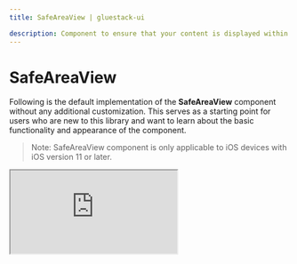 ```yaml
---
title: SafeAreaView | gluestack-ui

description: Component to ensure that your content is displayed within the "safe area" of a device screen. The safe area refers to the portion of the screen that is visible and not obstructed by device-specific elements like notches, status bars, and rounded corners. This is particularly important on modern smartphones, where screens may have irregular shapes or include areas that are not fully usable for displaying content.
---
```



<Meta title="ui/React Native Components/SafeAreaView" />

# SafeAreaView
 
Following is the default implementation of the **SafeAreaView** component without any additional customization. This serves as a starting point for users who are new to this library and want to learn about the basic functionality and appearance of the component.

> Note: SafeAreaView component is only applicable to iOS devices with iOS version 11 or later.

<iframe
  src="https://snack.expo.dev/embedded/@gluestack/safeareaview-example-gluestack-ui?iframeId=o8ckls5o1n&preview=true&platform=ios&theme=dark"
  style={{ width: '100%', height: '60vh', border: '0px' }}
/>

<br />

> Note: You can refer [here](https://github.com/gluestack/gluestack-ui/tree/main/packages/themed/src/components/SafeAreaView/styled-components) to learn about default styling of SafeAreaView component

### Import

To use this component in your project, include the following import statement in your file.

```bash
import { SafeAreaView } from '@gluestack-ui/themed';
```

### Anatomy

The structure provided below can help you identify and understand a SafeAreaView component's various parts.

```jsx
export default () => <SafeAreaView />;
```

### API Reference

The following section contains a comprehensive list of the component's references, including descriptions, properties, types, and default behavior. This information is readily available for you to access, helping you effectively utilize the component library in your projects.

### SafeAreaView

It inherits all the properties of React Native's [SafeAreaView](https://reactnative.dev/docs/SafeAreaView) component. 
